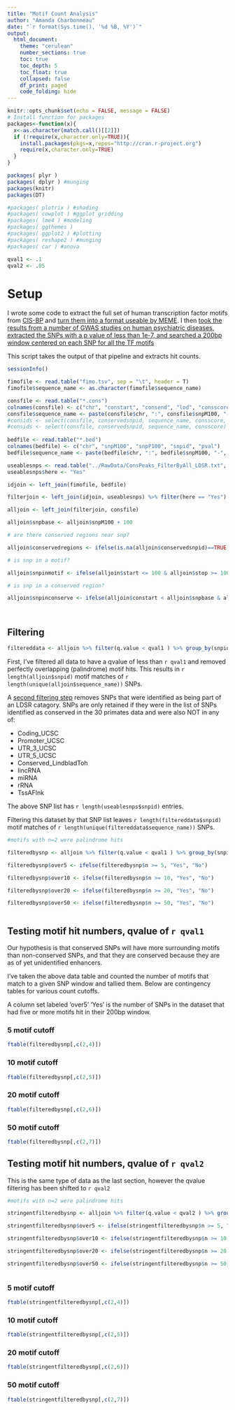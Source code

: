 ```yaml
---
title: "Motif Count Analysis"
author: "Amanda Charbonneau"
date: "`r format(Sys.time(), '%d %B, %Y')`"
output:
  html_document:
    theme: "cerulean"
    number_sections: true
    toc: true
    toc_depth: 5
    toc_float: true
    collapsed: false
    df_print: paged
    code_folding: hide
---
```


```r
knitr::opts_chunk$set(echo = FALSE, message = FALSE)
# Install function for packages    
packages<-function(x){
  x<-as.character(match.call()[[2]])
  if (!require(x,character.only=TRUE)){
    install.packages(pkgs=x,repos="http://cran.r-project.org")
    require(x,character.only=TRUE)
  }
}

packages( plyr )
packages( dplyr ) #munging
packages(knitr)
packages(DT)

#packages( plotrix ) #shading
#packages( cowplot ) #ggplot gridding
#packages( lme4 ) #modeling
#packages( ggthemes )
#packages( ggplot2 ) #plotting
#packages( reshape2 ) #munging
#packages( car ) #anova


```

```r

qval1 <- .1
qval2 <- .05

```

# Setup 

I wrote some code to extract the full set of human transcription factor motifs from [CIS-BP]( http://cisbp.ccbr.utoronto.ca) and [turn them into a format useable by MEME](https://github.com/ACharbonneau/TFpsych/blob/master/1_format_motifs.sh). I then [took the results from a number of GWAS studies on human psychiatric diseases, extracted the SNPs with a p value of less than 1e-7, and searched a 200bp window centered on each SNP for all the TF motifs](https://github.com/ACharbonneau/TFpsych/blob/master/2_makebedfiles_scanmotifs.sh)

This script takes the output of that pipeline and extracts hit counts.


```r

sessionInfo()

fimofile <- read.table("fimo.tsv", sep = "\t", header = T)
fimofile$sequence_name <- as.character(fimofile$sequence_name)

consfile <- read.table("*.cons")
colnames(consfile) <- c("chr", "constart", "consend", "lod", "consscore", "chragain", "snpM100", "snpP100", "conservedsnpid", "pval")
consfile$sequence_name <- paste(consfile$chr, ":", consfile$snpM100, "-", consfile$snpP100, sep="")
#consids <- select(consfile, conservedsnpid, sequence_name, consscore, constart, consend) # %>% distinct()
#consids <- select(consfile, conservedsnpid, sequence_name, consscore) %>% distinct()
                  
bedfile <- read.table("*.bed")
colnames(bedfile) <- c("chr", "snpM100", "snpP100", "snpid", "pval")
bedfile$sequence_name <- paste(bedfile$chr, ":", bedfile$snpM100, "-", bedfile$snpP100, sep="")

useablesnps <- read.table("../RawData/ConsPeaks_FilterByAll_LDSR.txt", col.names = "snpid")
useablesnps$here <- "Yes"

idjoin <- left_join(fimofile, bedfile)

filterjoin <- left_join(idjoin, useablesnps) %>% filter(here == "Yes")

alljoin <- left_join(filterjoin, consfile)

alljoin$snpbase <- alljoin$snpM100 + 100

# are there conserved regions near snp?

alljoin$conservedregions <- ifelse(is.na(alljoin$conservedsnpid)==TRUE, "No", "Yes")

# is snp in a motif?

alljoin$snpinmotif <- ifelse(alljoin$start <= 100 & alljoin$stop >= 100, "Yes", "No")

# is snp in a conserved region?

alljoin$snpinconserve <- ifelse(alljoin$constart < alljoin$snpbase & alljoin$snpbase < alljoin$consend, "Yes", "No")




```


## Filtering

```r

filtereddata <- alljoin %>% filter(q.value < qval1 ) %>% group_by(snpid, sequence_name, start, stop, motif_id, conservedregions, snpinconserve, snpinmotif) %>% summarise(n=n())


```
First, I've filtered all data to have a qvalue of less than `r qval1` and removed perfectly overlapping (palindrome) motif hits. This results in `r length(alljoin$snpid)` motif matches of `r length(unique(alljoin$sequence_name))` SNPs.

A [second filtering step](https://github.com/ACharbonneau/ubiquitous-succotash/blob/master/2.0_metafiltering.sb) removes SNPs that were identified as being part of an LDSR catagory. SNPs are only retained if they were in the list of SNPs identified as conserved in the 30 primates data and were also NOT in any of:

 * Coding_UCSC
 * Promoter_UCSC
 * UTR_3_UCSC
 * UTR_5_UCSC
 * Conserved_LindbladToh
 * lincRNA
 * miRNA
 * rRNA
 * TssAFlnk

The above SNP list has `r length(useablesnps$snpid)` entries.

Filtering this dataset by that SNP list leaves `r length(filtereddata$snpid)` motif matches of `r length(unique(filtereddata$sequence_name))` SNPs. 

```r
#motifs with n=2 were palindrome hits

filteredbysnp <- alljoin %>% filter(q.value < qval1 ) %>% group_by(snpid, snpinconserve) %>% summarise(n=n())

filteredbysnp$over5 <- ifelse(filteredbysnp$n >= 5, "Yes", "No")

filteredbysnp$over10 <- ifelse(filteredbysnp$n >= 10, "Yes", "No")

filteredbysnp$over20 <- ifelse(filteredbysnp$n >= 20, "Yes", "No")

filteredbysnp$over50 <- ifelse(filteredbysnp$n >= 50, "Yes", "No")



```

## Testing motif hit numbers, qvalue of `r qval1`

Our hypothesis is that conserved SNPs will have more surrounding motifs than non-conserved SNPs, and that they are conserved because they are as of yet unidentified enhancers. 

I've taken the above data table and counted the number of motifs that match to a given SNP window and tallied them. Below are contingency tables for various count cutoffs. 

A column set labeled 'over5' 'Yes' is the number of SNPs in the dataset that had five or more motifs hit in their 200bp window. 

### 5 motif cutoff 
```r


ftable(filteredbysnp[,c(2,4)])

```
### 10 motif cutoff 

```r
ftable(filteredbysnp[,c(2,5)])

```

### 20 motif cutoff 

```r
ftable(filteredbysnp[,c(2,6)])
```

### 50 motif cutoff 

```r

ftable(filteredbysnp[,c(2,7)])
```

## Testing motif hit numbers, qvalue of `r qval2`

This is the same type of data as the last section, however the qvalue filtering has been shifted to `r qval2`

```r
#motifs with n=2 were palindrome hits

stringentfilteredbysnp <- alljoin %>% filter(q.value < qval2 ) %>% group_by(snpid, snpinconserve) %>% summarise(n=n())

stringentfilteredbysnp$over5 <- ifelse(stringentfilteredbysnp$n >= 5, "Yes", "No")

stringentfilteredbysnp$over10 <- ifelse(stringentfilteredbysnp$n >= 10, "Yes", "No")

stringentfilteredbysnp$over20 <- ifelse(stringentfilteredbysnp$n >= 20, "Yes", "No")

stringentfilteredbysnp$over50 <- ifelse(stringentfilteredbysnp$n >= 50, "Yes", "No")



```

### 5 motif cutoff 
```r


ftable(stringentfilteredbysnp[,c(2,4)])

```
### 10 motif cutoff 

```r
ftable(stringentfilteredbysnp[,c(2,5)])

```

### 20 motif cutoff 

```r
ftable(stringentfilteredbysnp[,c(2,6)])
```

### 50 motif cutoff 

```r

ftable(stringentfilteredbysnp[,c(2,7)])
```
